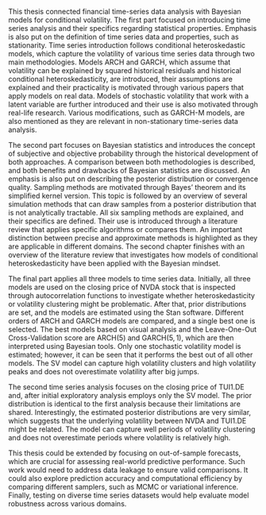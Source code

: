 This thesis connected financial time-series data analysis with Bayesian models for conditional volatility. The first
part focused on introducing time series analysis and their specifics regarding statistical properties. Emphasis is also
put on the definition of time series data and properties, such as stationarity. Time series introduction follows
conditional heteroskedastic models, which capture the volatility of various time series data through two main
methodologies. Models ARCH and GARCH, which assume that volatility can be explained by squared historical residuals and
historical conditional heteroskedasticity, are introduced, their assumptions are explained and their practicality is
motivated through various papers that apply models on real data. Models of stochastic volatility that work with a
latent variable are further introduced and their use is also motivated through real-life research. Various
modifications, such as GARCH-M models, are also mentioned as they are relevant in non-stationary time-series data
analysis.

The second part focuses on Bayesian statistics and introduces the concept of subjective and objective probability
through the historical development of both approaches. A comparison between both methodologies is described, and both
benefits and drawbacks of Bayesian statistics are discussed. An emphasis is also put on describing the posterior
distribution or convergence quality. Sampling methods are motivated through Bayes' theorem and its simplified kernel
version. This topic is followed by an overview of several simulation methods that can draw samples from a posterior
distribution that is not analytically tractable. All six sampling methods are explained, and their specifics are
defined. Their use is introduced through a literature review that applies specific algorithms or compares them. An
important distinction between precise and approximate methods is highlighted as they are applicable in different
domains. The second chapter finishes with an overview of the literature review that investigates how models of
conditional heteroskedasticity have  been applied with the Bayesian mindset.

The final part applies all three models to time series data. Initially, all three models are used on the closing price
of NVDA stock that is inspected through autocorrelation functions to investigate whether heteroskedasticity or
volatility clustering might be problematic. After that, prior distributions are set, and the models are estimated using
the Stan software. Different orders of ARCH and GARCH models are compared, and a single best one is selected. The best
models based on visual analysis and the Leave-One-Out Cross-Validation score are ARCH$(5)$ and GARCH$(5, 1)$, which are
then interpreted using Bayesian tools. Only one stochastic volatility model is estimated; however, it can be seen that
it performs the best out of all other models. The SV model can capture high volatility clusters and high volatility
peaks and does not overestimate volatility after big jumps.

The second time series analysis focuses on the closing price of TUI1.DE and, after initial exploratory analysis employs
only the SV model. The prior distribution is identical to the first analysis because their limitations are shared.
Interestingly, the estimated posterior distributions are very similar, which suggests that the underlying volatility
between NVDA and TUI1.DE might be related. The model can capture well periods of volatility clustering and does not
overestimate periods where volatility is relatively high.

This thesis could be extended by focusing on out-of-sample forecasts, which are crucial for assessing real-world
predictive performance. Such work would need to address data leakage to ensure valid comparisons. It could also explore
prediction accuracy and computational efficiency by comparing different samplers, such as MCMC or variational
inference. Finally, testing on diverse time series datasets would help evaluate model robustness across various
domains.

